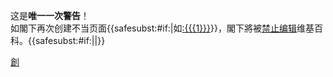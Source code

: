 {{{icon|[[File:Stop hand nuvola.svg|30px]] }}}这是'''唯一一次警告'''！<br />如閣下再次创建不当页面{{<includeonly>safesubst:</includeonly>#if:{{{1|}}}|如[[:{{{1}}}]]}}，閣下將被[[Wikipedia:封禁方針|禁止编辑]]维基百科。{{<includeonly>safesubst:</includeonly>#if:{{{2|}}}|{{{2}}}|}}<!-- Template:uw-create4im --><noinclude>
{{Templatesnotice|series = uw-create|s1=uw-c4im|max = 5}}
[[Category:用戶警告模板|創]]
</noinclude>